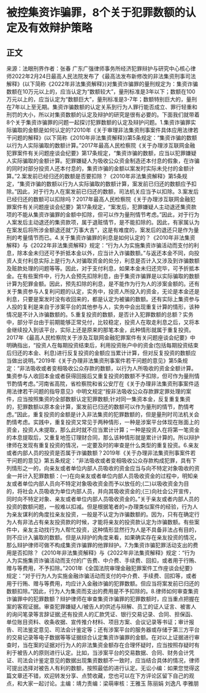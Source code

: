 # 被控集资诈骗罪，8个关于犯罪数额的认定及有效辩护策略
## 正文
来源：法眼刑界作者：张春 广东广强律师事务所经济犯罪辩护与研究中心核心律师2022年2月24日最高人民法院发布了《最高法发布新修改的非法集资刑事司法解释》(以下简称《2022年非法集资解释》)对集资诈骗罪的量刑规定为：集资诈骗数额在10万元以上的，应当认定为“数额较大”，量刑标准是3年以下；数额在100万元以上的，应当认定为“数额巨大”，量刑标准是3-7年；数额特别巨大的，量刑在7年以上至无期。集资诈骗数额的认定关系到行为人罪行能否成立、罪行轻重和刑罚的大小，所以对集资数额的认定及辩护的研究是很有必要的。下面我们就带着8个关于集资诈骗罪的问题一起探讨犯罪数额的认定及辩护问题。1.集资诈骗罪实际骗取的金额是如何认定的?2010年《关于审理非法集资刑事案件具体应用法律若干问题的解释》(以下简称《2010年非法集资解释》)第5条规定：“集资诈骗的数额以行为人实际骗取的数额计算。”2017年最高人民检察院《关于办理涉互联网金融犯罪案件有关问题座谈会纪要》第17条规定，“集资诈骗的数额，应当以犯罪嫌疑人实际骗取的金额计算。犯罪嫌疑人为吸收公众资金制造还本付息的假象，在诈骗的同时对部分投资人还本付息的，集资诈骗的金额以案发时实际未兑付的金额计算。”2.案发前已经归还的数额是否要扣除？《2010年非法集资解释》第5条规定，“集资诈骗的数额以行为人实际骗取的数额计算，案发前已归还的数额应予扣除。”因此，对于行为人在案发前已归还的数额，司法机关应当予以扣除。3.案发后已经归还的数额可以扣除吗？2017年最高人民检察院《关于办理涉互联网金融犯罪案件有关问题座谈会纪要》第17条规定，“案发后，犯罪嫌疑人主动退还集资款项的不能从集资诈骗罪的金额中扣除，但可以作为量刑情节考虑。”因此，对于行为人案发后主动退还的集资款项，属于退赃情节，是不能扣除的。因此，有家属认为在案发后将所涉金额退还就“万事大吉”，这是有难度的，案发后的退还只是作为量刑的考量情节而已。4.关于集资诈骗罪的利息是如何认定的？《2010年非法集资解释》与《2022年非法集资解释》规定：“行为人为实施集资诈骗活动而支付的利息，除本金未归还可予折抵本金以外，应当计入诈骗数额。”与返还本金不同，向投资人支付利息实际上是行为人对骗取资金的处分，利息是否计入又涉及到诈骗数额及赃款处理的问题等等。因此，对于支付利息，如果本金未归还完毕，可予折抵本金。在有些案件中，行为人会预先扣除利息，由于集资诈骗罪是以实际骗取的数额计算为犯罪金额。因此，预先扣除的利息，是不能作为行为人的涉案金额的。还有关于集资参与人复利问题的认定，实务中，投资人所投入的资金，无论是本金还是利息，只要是案发时没有收回来的，都是认定为被骗的数额。还有实际上集资参与人投的复利是来自于涉案平台的其他参与人，实务中会出现重复计算的情形，该种情况是不计入诈骗数额的。5.重复投资的数额，是否计入犯罪数额的总额？实务中，部分平台由于前期能够正常兑付，比较稳定，投资人在取走利息之后，又将本金继续投入到该平台，实际上还是原来的那笔本金，此种情形就属于重复投资。2017年《最高人民检察院关于涉及互联网金融犯罪案件有关问题座谈会纪要》中明确指出，“投资人在每期投资结束后，利用投资账户中的资金(包括每期投资结束后归还的本金、利息)进行反复投资的金额应当累计计算，但对反复投资的数额应当做出说明。”2019年《关于办理非法集资刑事案件若干问题的意见》第5条规定：“非法吸收或者变相吸收公众存款的数额，以行为人所吸收的资金全额计算。集资参与人收回本金或者获得回报后又重复投资的数额不予扣除，但可作为量刑情节酌情考虑。”河南省高院，省检察院和省公安厅在《关于办理非法集资刑事案件适用法律若干问题的指导意见》中明文规定“按非法吸收公众存款罪定罪处理的案件，应当按照集资的全部数额认定犯罪数额;针对同一集资本金，反复重复集资的，犯罪数额以原本金计算，案发前已归还的数额可以作为量刑的情节，酌情考虑。”因此，重复投资的金额是计入非法集资的犯罪数额的，但是量刑时司法机关会酌情考虑。实践中，重复投资又常见于两种情形，一种是涉案平台体现在账面上的资金，投资人未提取，那么此时就不应当累计计算；一种是投资人在将第一笔资金的本息提取后，又重复地签订理财合同，那么该种情形就是累计计算的。所以辩护律师在发现有重复投资的情况，一定要及时的审查是什么类型的重复投资。6.亲友或者内部人员的投资是否属于诈骗数额？2019年《关于办理非法集资刑事案件若干问题的意见》第五条规定：“非法吸收或者变相吸收公众存款构成犯罪，具有下列情形之一的，向亲友或者单位内部人员吸收的资金应当与向不特定对象吸收的资金一并计入犯罪数额：(一)在向亲友或者单位内部人员吸收资金的过程中，明知亲友或者单位内部人员向不特定对象吸收资金而予以放任的;(二)以吸收资金为目的，将社会人员吸收为单位内部人员，并向其吸收资金的;(三)向社会公开宣传，同时向不特定对象、亲友或者单位内部人员吸收资金的。”关于亲友或者内部人员的投资的数额问题，一般难以扣减。但是根据笔者的=办理类似案件的经验，行为人为亲友谋利的角度拉亲友投资，一般是不认定为诈骗数额的。因为，只有在确定行为人有非法占有亲友投资款的时候，才能将亲友的投资款认定为诈骗数额。有些案件中，亲友主动找行为人帮忙投资，这种情形显然行为人是不具备非法占有目的，则不应计入骗取的数额。但是从辩护的角度来看，如果确实存在亲友投资的情况，那么辩护律师可做不构成集资诈骗罪的他罪辩护。7.为集资诈骗犯罪活动支出的费用是否扣除？《2010年非法集资解释》与《2022年非法集资解释》规定：“行为人为实施集资诈骗活动而支付的广告费、中介费、手续费、回扣，或者用于行贿、赠与等费用，不予扣除。”2001年《全国法院审理金融犯罪案件工作座谈会纪要》规定：“对于行为人为实施金融诈骗活动而支付的中介费、手续费、回扣等，或者用于行贿、赠与等费用，均应计入金融诈骗的犯罪数额。但应当将案发前已归还的数额扣除。”因此，行为人为集资而支出的费用是不予扣除的。8.律师如何审查集资诈骗罪中的犯罪数额？辩护律师在审查集资诈骗罪的犯罪数额时，应当重点把握在案的客观证据。审查犯罪嫌疑人/被告人的供述与辩解、员工的证人证言、被害人的询问笔录等言辞证据;还有投资人的汇款凭证、银行交易记录、合同、担保函、单位账目资料、收条收据、宣传推介材料、项目方案、会议记录等书证；审计报告、司法鉴定意见、司法会计鉴定等；还有涉案平台的服务器或存储于第三方平台的交易记录等电子数据等等证据综合认定集资诈骗罪的金额。在对以上证据进行审查时，当在案的证据对行为人的非法集资金额存在合理怀疑时，应当按照存疑时有利于被告人的原则进行认定。比如，当涉案平台的交易数据、合同、财务会计凭证、司法会计鉴定意见的数据出现集资数额不一致时，应当结合具体的情况，律师可提出选择对被告人有利的数额，按照最低的进行认定。无讼小编：如果您觉得这篇文章还不错，欢迎转发分享、点赞收藏，您也可以在下方评论区留下自己的观点，和大家一起讨论。主编：靖力责编：梁萌审核：王雅玉 陈丽娟 刘逸凡 李雅朋
